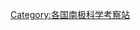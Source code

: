 {{Catnav|頁面分類|各大洲建築物|南極洲建築物|南极科学考察站|各国南极科学考察站}}
{{Catnav|頁面分類|科学建筑物|南极科学考察站|各国南极科学考察站}}

[[Category:各国南极科学考察站|Category:各国南极科学考察站]]